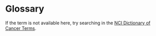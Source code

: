 # Glossary

If the term is not available here, try searching in the [NCI Dictionary of Cancer Terms](https://www.cancer.gov/publications/dictionaries/cancer-terms).